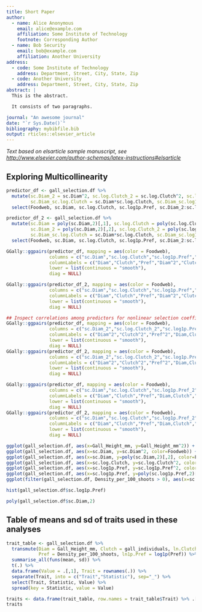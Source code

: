 ```yaml
---
title: Short Paper
author:
  - name: Alice Anonymous
    email: alice@example.com
    affiliation: Some Institute of Technology
    footnote: Corresponding Author
  - name: Bob Security
    email: bob@example.com
    affiliation: Another University
address:
  - code: Some Institute of Technology
    address: Department, Street, City, State, Zip
  - code: Another University
    address: Department, Street, City, State, Zip
abstract: |
  This is the abstract.

  It consists of two paragraphs.

journal: "An awesome journal"
date: "`r Sys.Date()`"
bibliography: mybibfile.bib
output: rticles::elsevier_article
---
```


_Text based on elsarticle sample manuscript, see [http://www.elsevier.com/author-schemas/latex-instructions#elsarticle](http://www.elsevier.com/author-schemas/latex-instructions#elsarticle)_

## Exploring Multicollinearity

```r

predictor_df <- gall_selection.df %>%
  mutate(sc.Diam_2 = sc.Diam^2, sc.log.Clutch_2 = sc.log.Clutch^2, sc.log1p.Pref_2 = sc.log1p.Pref^2,
         sc.Diam_sc.log.Clutch = sc.Diam*sc.log.Clutch, sc.Diam_sc.log1p.Pref = sc.Diam*sc.log1p.Pref, sc.log.Clutch_sc.log1p.Pref = sc.log.Clutch*sc.log1p.Pref) %>%
  select(Foodweb, sc.Diam, sc.log.Clutch, sc.log1p.Pref, sc.Diam_2:sc.log.Clutch_sc.log1p.Pref)

predictor_df_2 <- gall_selection.df %>%
  mutate(sc.Diam = poly(sc.Diam,2)[,1], sc.log.Clutch = poly(sc.log.Clutch,2)[,1], sc.log1p.Pref = poly(sc.log1p.Pref,2)[,1],
         sc.Diam_2 = poly(sc.Diam,2)[,2], sc.log.Clutch_2 = poly(sc.log.Clutch,2)[,2], sc.log1p.Pref_2 = poly(sc.log1p.Pref,2)[,2],
         sc.Diam_sc.log.Clutch = sc.Diam*sc.log.Clutch, sc.Diam_sc.log1p.Pref = sc.Diam*sc.log1p.Pref, sc.log.Clutch_sc.log1p.Pref = sc.log.Clutch*sc.log1p.Pref) %>%
  select(Foodweb, sc.Diam, sc.log.Clutch, sc.log1p.Pref, sc.Diam_2:sc.log.Clutch_sc.log1p.Pref)

GGally::ggpairs(predictor_df, mapping = aes(color = Foodweb), 
                columns = c("sc.Diam","sc.log.Clutch","sc.log1p.Pref","sc.Diam_2","sc.log.Clutch_2","sc.log1p.Pref_2"),
                columnLabels = c("Diam","Clutch","Pref","Diam^2","Clutch^2","Pref^2"),
                lower = list(continuous = "smooth"),
                diag = NULL)

GGally::ggpairs(predictor_df_2, mapping = aes(color = Foodweb), 
                columns = c("sc.Diam","sc.log.Clutch","sc.log1p.Pref","sc.Diam_2","sc.log.Clutch_2","sc.log1p.Pref_2"),
                columnLabels = c("Diam","Clutch","Pref","Diam^2","Clutch^2","Pref^2"),
                lower = list(continuous = "smooth"),
                diag = NULL)

## Inspect correlations among predictors for nonlinear selection coefficients
GGally::ggpairs(predictor_df, mapping = aes(color = Foodweb), 
                columns = c("sc.Diam_2","sc.log.Clutch_2","sc.log1p.Pref_2","sc.Diam_sc.log.Clutch","sc.Diam_sc.log1p.Pref","sc.log.Clutch_sc.log1p.Pref"),
                columnLabels = c("Diam^2","Clutch^2","Pref^2","Diam,Clutch","Diam,Pref","Clutch,Pref"),
                lower = list(continuous = "smooth"),
                diag = NULL)
GGally::ggpairs(predictor_df_2, mapping = aes(color = Foodweb), 
                columns = c("sc.Diam_2","sc.log.Clutch_2","sc.log1p.Pref_2","sc.Diam_sc.log.Clutch","sc.Diam_sc.log1p.Pref","sc.log.Clutch_sc.log1p.Pref"),
                columnLabels = c("Diam^2","Clutch^2","Pref^2","Diam,Clutch","Diam,Pref","Clutch,Pref"),
                lower = list(continuous = "smooth"),
                diag = NULL)

GGally::ggpairs(predictor_df, mapping = aes(color = Foodweb), 
                columns = c("sc.Diam","sc.log.Clutch","sc.log1p.Pref_2","sc.Diam_sc.log.Clutch","sc.Diam_sc.log1p.Pref","sc.log.Clutch_sc.log1p.Pref"),
                columnLabels = c("Diam","Clutch","Pref","Diam,Clutch","Diam,Pref","Clutch,Pref"),
                lower = list(continuous = "smooth"),
                diag = NULL)
GGally::ggpairs(predictor_df_2, mapping = aes(color = Foodweb), 
                columns = c("sc.Diam","sc.log.Clutch","sc.log1p.Pref_2","sc.Diam_sc.log.Clutch","sc.Diam_sc.log1p.Pref","sc.log.Clutch_sc.log1p.Pref"),
                columnLabels = c("Diam","Clutch","Pref","Diam,Clutch","Diam,Pref","Clutch,Pref"),
                lower = list(continuous = "smooth"),
                diag = NULL)

ggplot(gall_selection.df, aes(x=Gall_Height_mm, y=Gall_Height_mm^2)) + geom_point() + geom_smooth(method="lm")
ggplot(gall_selection.df, aes(x=sc.Diam, y=sc.Diam^2, color=Foodweb)) + geom_point() + geom_smooth(method="lm")
ggplot(gall_selection.df, aes(x=sc.Diam, y=poly(sc.Diam,2)[,2], color=Foodweb)) + geom_point() + geom_smooth(method="lm")
ggplot(gall_selection.df, aes(x=sc.log.Clutch, y=sc.log.Clutch^2, color=Foodweb)) + geom_point() + geom_smooth(method="lm")
ggplot(gall_selection.df, aes(x=sc.log1p.Pref, y=sc.log1p.Pref^2, color=Foodweb)) + geom_point() + geom_smooth(method="lm")
ggplot(gall_selection.df, aes(x=sc.log1p.Pref, y=poly(sc.log1p.Pref,2)[,2], color=Foodweb)) + geom_point() + geom_smooth(method="lm") + scale_x_continuous(limits = c(-2.5,1))
ggplot(filter(gall_selection.df, Density_per_100_shoots > 0), aes(x=sc.log1p.Pref, y=sc.log1p.Pref^2, color=Foodweb)) + geom_point() + geom_smooth(method="lm")

hist(gall_selection.df$sc.log1p.Pref)

poly(gall_selection.df$sc.Diam,2)
```


## Table of means and sd of traits used in these analyses

```r
trait_table <- gall_selection.df %>%
  transmute(Diam = Gall_Height_mm, Clutch = gall_individuals, ln.Clutch = log(Clutch),
            Pref = Density_per_100_shoots, ln1p.Pref = log1p(Pref)) %>%
  summarise_all(funs(mean, sd)) %>%
  t(.) %>%
  data.frame(Value = .[,1], Trait = rownames(.)) %>%
  separate(Trait, into = c("Trait","Statistic"), sep="_") %>%
  select(Trait, Statistic, Value) %>%
  spread(key = Statistic, value = Value)

traits <- data.frame(trait_table, row.names = trait_table$Trait) %>% .[,-1] %>% round(.,2)
traits
```


\begin{table}[]
\begin{tabular}{lc}
                                                                              \\ \hline
\textbf{Trait}                                   & \textbf{Mean $\pm$ SD}     \\ \hline
\textbf{Chamber diameter}                        & `r traits["Diam","mean"]`$\pm$`r traits["Diam","sd"]`  \\
Clutch size                                      & `r traits["Clutch","mean"]`$\pm$`r traits["Clutch","sd"]`  \\
\boldmath$\ln(\textbf{Clutch size})$             & `r traits["ln.Clutch","mean"]`$\pm$`r traits["ln.Clutch","sd"]`  \\
Female preference                                & `r traits["Pref","mean"]`$\pm$`r traits["Pref","sd"]`  \\ 
\boldmath$\ln(1 + \textbf{Female preference})$   & `r traits["ln1p.Pref","mean"]`$\pm$`r traits["ln1p.Pref","sd"]`            \\ \hline
\end{tabular}
\end{table}